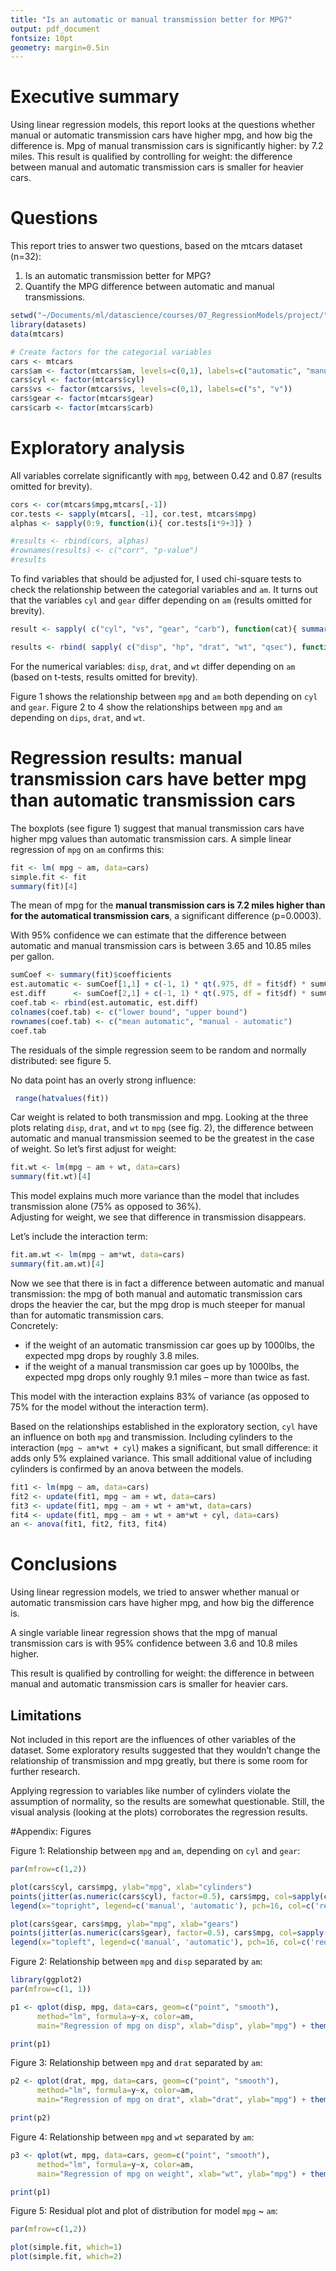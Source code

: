 ```yaml
---
title: "Is an automatic or manual transmission better for MPG?"
output: pdf_document
fontsize: 10pt
geometry: margin=0.5in
---
```




# Executive summary

Using linear regression models, this report looks at the questions whether manual or automatic transmission cars have higher mpg, and how big the difference is. Mpg of manual transmission cars is significantly higher: by 7.2 miles. This result is qualified by controlling for weight: the difference between manual and automatic transmission cars is smaller for heavier cars.

# Questions

This report tries to answer two questions, based on the mtcars dataset (n=32):

1. Is an automatic transmission better for MPG?
2. Quantify the MPG difference between automatic and manual transmissions.  

```r
setwd("~/Documents/ml/datascience/courses/07_RegressionModels/project/")
library(datasets)
data(mtcars)

# Create factors for the categorial variables
cars <- mtcars
cars$am <- factor(mtcars$am, levels=c(0,1), labels=c("automatic", "manual"))
cars$cyl <- factor(mtcars$cyl)
cars$vs <- factor(mtcars$vs, levels=c(0,1), labels=c("s", "v"))
cars$gear <- factor(mtcars$gear)
cars$carb <- factor(mtcars$carb)
```

# Exploratory analysis

All variables correlate significantly with `mpg`, between 0.42 and 0.87 (results omitted for brevity).
```r
cors <- cor(mtcars$mpg,mtcars[,-1])
cor.tests <- sapply(mtcars[, -1], cor.test, mtcars$mpg)
alphas <- sapply(0:9, function(i){ cor.tests[i*9+3]} )

#results <- rbind(cors, alphas)
#rownames(results) <- c("corr", "p-value")
#results
```

To find variables that should be adjusted for, I used chi-square tests to check the relationship between the categorial variables and `am`. It turns out that the variables `cyl` and `gear` differ depending on `am` (results omitted for brevity).
```r
result <- sapply( c("cyl", "vs", "gear", "carb"), function(cat){ summary( table(cars[,cat], cars$am) )} )
```


```r
results <- rbind( sapply( c("disp", "hp", "drat", "wt", "qsec"), function(var){ t.test( cars[,var] ~ cars$am)[3] } ) )
```
For the numerical variables: `disp`, `drat`, and `wt` differ depending on `am` (based on t-tests, results omitted for brevity).

Figure 1 shows the relationship between `mpg` and `am` both depending on `cyl` and `gear`. 
Figure 2 to 4 show the relationships between `mpg` and `am` depending on `dips`, `drat`, and `wt`.

# Regression results: manual transmission cars have better mpg than automatic transmission cars

The boxplots (see figure 1) suggest that manual transmission cars have higher mpg values than automatic transmission cars. A simple linear regression of `mpg` on `am` confirms this:
```r
fit <- lm( mpg ~ am, data=cars)
simple.fit <- fit
summary(fit)[4]
```

The mean of mpg for the **manual transmission cars is 7.2 miles higher than for the automatical transmission cars**, a significant difference (p=0.0003).

With 95% confidence we can estimate that the difference between automatic and manual transmission cars is between 3.65 and 10.85 miles per gallon.
```r
sumCoef <- summary(fit)$coefficients
est.automatic <- sumCoef[1,1] + c(-1, 1) * qt(.975, df = fit$df) * sumCoef[1, 2]
est.diff      <- sumCoef[2,1] + c(-1, 1) * qt(.975, df = fit$df) * sumCoef[2, 2]
coef.tab <- rbind(est.automatic, est.diff)
colnames(coef.tab) <- c("lower bound", "upper bound")
rownames(coef.tab) <- c("mean automatic", "manual - automatic")
coef.tab
```

The residuals of the simple regression seem to be random and normally distributed: see figure 5.

No data point has an overly strong influence:
```r
 range(hatvalues(fit))
```

Car weight is related to both transmission and mpg. Looking at the three plots relating `disp`, `drat`, and `wt` to `mpg` (see fig. 2), the difference between automatic and manual transmission seemed to be the greatest in the case of weight. So let's first adjust for weight:
```r
fit.wt <- lm(mpg ~ am + wt, data=cars)
summary(fit.wt)[4]
```
This model explains much more variance than the model that includes transmission alone (75% as opposed to 36%).  
Adjusting for weight, we see that difference in transmission disappears.

Let's include the interaction term:
```r
fit.am.wt <- lm(mpg ~ am*wt, data=cars)
summary(fit.am.wt)[4]
```

Now we see that there is in fact a difference between automatic and manual transmission: the mpg of both manual and automatic transmission cars drops the heavier the car, but the mpg drop is much steeper for manual than for automatic transmission cars.    
Concretely: 

* if the weight of an automatic transmission car goes up by 1000lbs, the expected mpg drops by roughly 3.8 miles.
* if the weight of a manual transmission car goes up by 1000lbs, the expected mpg drops only roughly 9.1 miles -- more than twice as fast.

This model with the interaction explains 83% of variance (as opposed to 75% for the model without the interaction term).

Based on the relationships established in the exploratory section, `cyl` have an influence on both `mpg` and transmission. Including cylinders to the interaction (`mpg ~ am*wt + cyl`) makes a significant, but small difference: it adds only 5% explained variance.
This small additional value of including cylinders is confirmed by an anova between the models.
```r
fit1 <- lm(mpg ~ am, data=cars)
fit2 <- update(fit1, mpg ~ am + wt, data=cars)
fit3 <- update(fit1, mpg ~ am + wt + am*wt, data=cars)
fit4 <- update(fit1, mpg ~ am + wt + am*wt + cyl, data=cars)
an <- anova(fit1, fit2, fit3, fit4)
```

# Conclusions

Using linear regression models, we tried to answer whether manual or automatic transmission cars have higher mpg, and how big the difference is.

A single variable linear regression shows that the mpg of manual transmission cars is with 95% confidence between 3.6 and 10.8 miles higher.

This result is qualified by controlling for weight: the difference in between manual and automatic transmission cars is smaller for heavier cars.

## Limitations

Not included in this report are the influences of other variables of the dataset. Some exploratory results suggested that they wouldn't change the relationship of transmission and mpg greatly, but there is some room for further research.

Applying regression to variables like number of cylinders violate the assumption of normality, so the results are somewhat questionable. Still, the visual analysis (looking at the plots) corroborates the regression results.

#Appendix: Figures

Figure 1: Relationship between `mpg` and `am`, depending on `cyl` and `gear`:

```r
par(mfrow=c(1,2))

plot(cars$cyl, cars$mpg, ylab="mpg", xlab="cylinders")
points(jitter(as.numeric(cars$cyl), factor=0.5), cars$mpg, col=sapply(cars$am, switch, 'red', 'green'), pch=16)
legend(x="topright", legend=c('manual', 'automatic'), pch=16, col=c('red', 'green'), cex=0.8, inset=0.03)

plot(cars$gear, cars$mpg, ylab="mpg", xlab="gears")
points(jitter(as.numeric(cars$gear), factor=0.5), cars$mpg, col=sapply(cars$am, switch, 'red', 'green'), pch=16)
legend(x="topleft", legend=c('manual', 'automatic'), pch=16, col=c('red', 'green'), cex=0.8, inset=0.03)

```


Figure 2: Relationship between `mpg` and `disp` separated by `am`:

```r
library(ggplot2)
par(mfrow=c(1, 1))

p1 <- qplot(disp, mpg, data=cars, geom=c("point", "smooth"), 
      method="lm", formula=y~x, color=am, 
      main="Regression of mpg on disp", xlab="disp", ylab="mpg") + theme_bw() + theme(legend.position = c(0.8, 0.8))

print(p1)
```

Figure 3: Relationship between `mpg` and `drat` separated by `am`:

```r

p2 <- qplot(drat, mpg, data=cars, geom=c("point", "smooth"), 
      method="lm", formula=y~x, color=am, 
      main="Regression of mpg on drat", xlab="drat", ylab="mpg") + theme_bw() + theme(legend.position = c(0.2, 0.8))

print(p2)
```

Figure 4: Relationship between `mpg` and `wt` separated by `am`:

```r

p3 <- qplot(wt, mpg, data=cars, geom=c("point", "smooth"), 
      method="lm", formula=y~x, color=am, 
      main="Regression of mpg on weight", xlab="wt", ylab="mpg") + theme_bw() + theme(legend.position = c(0.8, 0.8))

print(p1)
```

Figure 5: Residual plot and plot of distribution for model `mpg` ~ `am`:

```r
par(mfrow=c(1,2))

plot(simple.fit, which=1)
plot(simple.fit, which=2)
```

